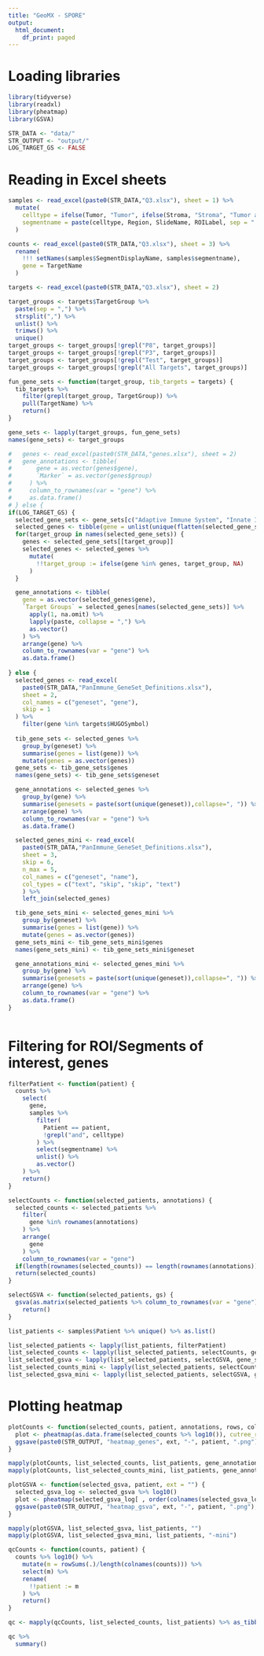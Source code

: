 ```yaml
---
title: "GeoMX - SPORE"
output:
  html_document:
    df_print: paged
---
```


# Loading libraries

```r
library(tidyverse)
library(readxl)
library(pheatmap)
library(GSVA)

STR_DATA <- "data/"
STR_OUTPUT <- "output/"
LOG_TARGET_GS <- FALSE
```

# Reading in Excel sheets

```r
samples <- read_excel(paste0(STR_DATA,"Q3.xlsx"), sheet = 1) %>%
  mutate(
    celltype = ifelse(Tumor, "Tumor", ifelse(Stroma, "Stroma", "Tumor and Stroma")),
    segmentname = paste(celltype, Region, SlideName, ROILabel, sep = " | ")
  )

counts <- read_excel(paste0(STR_DATA,"Q3.xlsx"), sheet = 3) %>%
  rename(
    !!! setNames(samples$SegmentDisplayName, samples$segmentname),
    gene = TargetName
  )

targets <- read_excel(paste0(STR_DATA,"Q3.xlsx"), sheet = 2)

target_groups <- targets$TargetGroup %>%
  paste(sep = ",") %>%
  strsplit(",") %>%
  unlist() %>%
  trimws() %>%
  unique()
target_groups <- target_groups[!grepl("P8", target_groups)]
target_groups <- target_groups[!grepl("P3", target_groups)]
target_groups <- target_groups[!grepl("Test", target_groups)]
target_groups <- target_groups[!grepl("All Targets", target_groups)]

fun_gene_sets <- function(target_group, tib_targets = targets) {
  tib_targets %>%
    filter(grepl(target_group, TargetGroup)) %>%
    pull(TargetName) %>%
    return()
}

gene_sets <- lapply(target_groups, fun_gene_sets)
names(gene_sets) <- target_groups

#   genes <- read_excel(paste0(STR_DATA,"genes.xlsx"), sheet = 2)
#   gene_annotations <- tibble(
#       gene = as.vector(genes$gene),
#       `Marker` = as.vector(genes$group)
#     ) %>%
#     column_to_rownames(var = "gene") %>%
#     as.data.frame()
# } else {
if(LOG_TARGET_GS) {
  selected_gene_sets <- gene_sets[c("Adaptive Immune System", "Innate Immune System", "Cytokine Signaling in Immune system", "Programmed Cell Death", "DNA Repair")]
  selected_genes <- tibble(gene = unlist(unique(flatten(selected_gene_sets))))
  for(target_group in names(selected_gene_sets)) {
    genes <- selected_gene_sets[[target_group]]
    selected_genes <- selected_genes %>%
      mutate(
        !!target_group := ifelse(gene %in% genes, target_group, NA)
      )
  }

  gene_annotations <- tibble(
    gene = as.vector(selected_genes$gene),
    `Target Groups` = selected_genes[names(selected_gene_sets)] %>%
      apply(1, na.omit) %>%
      lapply(paste, collapse = ",") %>%
      as.vector()
    ) %>%
    arrange(gene) %>%
    column_to_rownames(var = "gene") %>%
    as.data.frame()
  
} else {
  selected_genes <- read_excel(
    paste0(STR_DATA,"PanImmune_GeneSet_Definitions.xlsx"),
    sheet = 2,
    col_names = c("geneset", "gene"),
    skip = 1
  ) %>%
    filter(gene %in% targets$HUGOSymbol)
  
  tib_gene_sets <- selected_genes %>%
    group_by(geneset) %>%
    summarise(genes = list(gene)) %>%
    mutate(genes = as.vector(genes))
  gene_sets <- tib_gene_sets$genes
  names(gene_sets) <- tib_gene_sets$geneset

  gene_annotations <- selected_genes %>%
    group_by(gene) %>%
    summarise(genesets = paste(sort(unique(geneset)),collapse=", ")) %>%
    arrange(gene) %>%
    column_to_rownames(var = "gene") %>%
    as.data.frame()

  selected_genes_mini <- read_excel(
    paste0(STR_DATA,"PanImmune_GeneSet_Definitions.xlsx"),
    sheet = 3,
    skip = 6,
    n_max = 5,
    col_names = c("geneset", "name"),
    col_types = c("text", "skip", "skip", "text")
    ) %>%
    left_join(selected_genes)

  tib_gene_sets_mini <- selected_genes_mini %>%
    group_by(geneset) %>%
    summarise(genes = list(gene)) %>%
    mutate(genes = as.vector(genes))
  gene_sets_mini <- tib_gene_sets_mini$genes
  names(gene_sets_mini) <- tib_gene_sets_mini$geneset

  gene_annotations_mini <- selected_genes_mini %>%
    group_by(gene) %>%
    summarise(genesets = paste(sort(unique(geneset)),collapse=", ")) %>%
    arrange(gene) %>%
    column_to_rownames(var = "gene") %>%
    as.data.frame()
}



```

# Filtering for ROI/Segments of interest, genes

```r
filterPatient <- function(patient) {
  counts %>%
    select(
      gene,
      samples %>%
        filter(
          Patient == patient,
          !grepl("and", celltype)
        ) %>%
        select(segmentname) %>%
        unlist() %>%
        as.vector()
    ) %>%
    return()
}

selectCounts <- function(selected_patients, annotations) {
  selected_counts <- selected_patients %>%
    filter(
      gene %in% rownames(annotations)
    ) %>%
    arrange(
      gene
    ) %>%
    column_to_rownames(var = "gene")
  if(length(rownames(selected_counts)) == length(rownames(annotations))) rownames(selected_counts) <- rownames(annotations)
  return(selected_counts)
}

selectGSVA <- function(selected_patients, gs) {
  gsva(as.matrix(selected_patients %>% column_to_rownames(var = "gene")), gs) %>%
    return()
}

list_patients <- samples$Patient %>% unique() %>% as.list()

list_selected_patients <- lapply(list_patients, filterPatient)
list_selected_counts <- lapply(list_selected_patients, selectCounts, gene_annotations)
list_selected_gsva <- lapply(list_selected_patients, selectGSVA, gene_sets)
list_selected_counts_mini <- lapply(list_selected_patients, selectCounts, gene_annotations_mini)
list_selected_gsva_mini <- lapply(list_selected_patients, selectGSVA, gene_sets_mini)


```

# Plotting heatmap

```r
plotCounts <- function(selected_counts, patient, annotations, rows, cols, ext) {
  plot <- pheatmap(as.data.frame(selected_counts %>% log10()), cutree_rows = rows, cutree_cols = cols, annotation_legend = FALSE, show_rownames = FALSE, annotation_row = as.data.frame(annotations))
  ggsave(paste0(STR_OUTPUT, "heatmap_genes", ext, "-", patient, ".png"), plot, width = 8, height = 6)
}

mapply(plotCounts, list_selected_counts, list_patients, gene_annotations, 5, 2, "")
mapply(plotCounts, list_selected_counts_mini, list_patients, gene_annotations_mini, 4, 2, "")

plotGSVA <- function(selected_gsva, patient, ext = "") {
  selected_gsva_log <- selected_gsva %>% log10()
  plot <- pheatmap(selected_gsva_log[ , order(colnames(selected_gsva_log))], cluster_rows=FALSE, cluster_cols=FALSE, fontsize_row = 6)
  ggsave(paste0(STR_OUTPUT, "heatmap_gsva", ext, "-", patient, ".png"), plot, width = 8, height = 6)
}

mapply(plotGSVA, list_selected_gsva, list_patients, "")
mapply(plotGSVA, list_selected_gsva_mini, list_patients, "-mini")

qcCounts <- function(counts, patient) {
  counts %>% log10() %>%
    mutate(m = rowSums(.)/length(colnames(counts))) %>%
    select(m) %>%
    rename(
      !!patient := m
    ) %>%
    return()
}

qc <- mapply(qcCounts, list_selected_counts, list_patients) %>% as_tibble()

qc %>%
  summary()

```